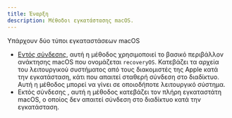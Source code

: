 ```yaml
---
title: Έναρξη
description: Μέθοδοι εγκατάστασης macOS.
---
```



Υπάρχουν δύο τύποι εγκαταστάσεων macOS

- [Εντός σύνδεσης](/gr/guides/hackintosh/gathering-files/installer/online/), αυτή η μέθοδος χρησιμοποιεί το βασικό περιβάλλον ανάκτησης macOS που ονομάζεται `recoveryOS`. Κατεβάζει τα αρχεία του λειτουργικού συστήματος από τους διακομιστές της Apple κατά την εγκατάσταση, κάτι που απαιτεί σταθερή σύνδεση στο διαδίκτυο. Αυτή η μέθοδος μπορεί να γίνει σε οποιοδήποτε λειτουργικό σύστημα.
- Εκτός σύνδεσης <Badge text="Εκκρεμεί" variant="note"/>, αυτή η μέθοδος κατεβάζει τον πλήρη εγκαταστάτη macOS, ο οποίος δεν απαιτεί σύνδεση στο διαδίκτυο κατά την εγκατάσταση.
